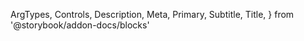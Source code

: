   ArgTypes,
  Controls,
  Description,
  Meta,
  Primary,
  Subtitle,
  Title,
} from '@storybook/addon-docs/blocks'


<Meta of={AutocompleteStories} />

<Title />

<Subtitle />

<Description />

---

## Props

On top of all the props, attributes and event handler you can set on a
`<Dropdown />` component (and thus a `<div />` element), the component accepts
the following props:

<ArgTypes />

## Playground

<Primary />

<Controls />
